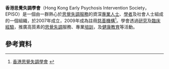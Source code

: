 '''香港思覺失調學會'''（Hong Kong Early Psychosis Intervention Society，EPISO）是一個由一群熱心於[[思覺失調|思覺失調]][[服務|服務]]的資深[[專業人士|專業人士]]、[[學者|學者]]及社會人士組成的一個組織，於2007年成立，2009年成為註冊[[慈善機構|慈善機構]]<ref>[http://www.episo.org/abt_us.html 香港思覺失調學會] {{webarchive|url=https://web.archive.org/web/20091212053508/http://episo.org/abt_us.html |date=2009-12-12 }}</ref>。學會透過[[研究|研究]]及[[臨床|臨床]][[經驗|經驗]]，推廣高質素的[[思覺失調|思覺失調]]服務、專業[[培訓|培訓]]，及[[健康|健康]][[教育|教育]]等活動。

==參考資料==
<references />

{{Hk-org-stub}}